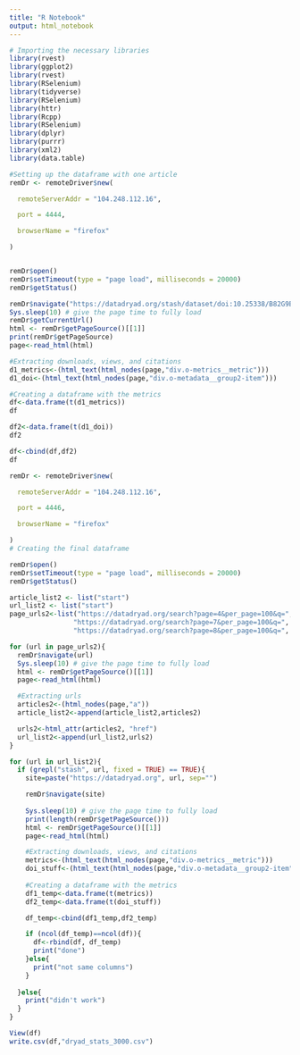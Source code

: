 ```yaml
---
title: "R Notebook"
output: html_notebook
---
```


```r
# Importing the necessary libraries
library(rvest)
library(ggplot2)
library(rvest)    
library(RSelenium)
library(tidyverse)
library(RSelenium)
library(httr)
library(Rcpp)
library(RSelenium)
library(dplyr)
library(purrr)
library(xml2)
library(data.table)


```

```r
#Setting up the dataframe with one article
remDr <- remoteDriver$new(

  remoteServerAddr = "104.248.112.16",

  port = 4444,

  browserName = "firefox"

)


remDr$open()
remDr$setTimeout(type = "page load", milliseconds = 20000)
remDr$getStatus()

remDr$navigate("https://datadryad.org/stash/dataset/doi:10.25338/B82G9B")
Sys.sleep(10) # give the page time to fully load
remDr$getCurrentUrl()
html <- remDr$getPageSource()[[1]]
print(remDr$getPageSource)
page<-read_html(html)

#Extracting downloads, views, and citations
d1_metrics<-(html_text(html_nodes(page,"div.o-metrics__metric")))
d1_doi<-(html_text(html_nodes(page,"div.o-metadata__group2-item")))

#Creating a dataframe with the metrics
df<-data.frame(t(d1_metrics))
df

df2<-data.frame(t(d1_doi))
df2

df<-cbind(df,df2)
df

```


```r
remDr <- remoteDriver$new(

  remoteServerAddr = "104.248.112.16",

  port = 4446,

  browserName = "firefox"

)
# Creating the final dataframe

remDr$open()
remDr$setTimeout(type = "page load", milliseconds = 20000)
remDr$getStatus()

article_list2 <- list("start")
url_list2 <- list("start")
page_urls2<-list("https://datadryad.org/search?page=4&per_page=100&q=", "https://datadryad.org/search?page=5&per_page=100&q=","https://datadryad.org/search?page=6&per_page=100&q=",
                "https://datadryad.org/search?page=7&per_page=100&q=",
                "https://datadryad.org/search?page=8&per_page=100&q=", "https://datadryad.org/search?page=9&per_page=100&q=", "https://datadryad.org/search?page=10&per_page=100&q=", "https://datadryad.org/search?page=11&per_page=100&q=", "https://datadryad.org/search?page=12&per_page=100&q=", "https://datadryad.org/search?page=13&per_page=100&q=", "https://datadryad.org/search?page=14&per_page=100&q=", "https://datadryad.org/search?page=15&per_page=100&q=", "https://datadryad.org/search?page=16&per_page=100&q=", "https://datadryad.org/search?page=17&per_page=100&q=", "https://datadryad.org/search?page=18&per_page=100&q=", "https://datadryad.org/search?page=19&per_page=100&q=", "https://datadryad.org/search?page=20&per_page=100&q=", "https://datadryad.org/search?page=21&per_page=100&q=", "https://datadryad.org/search?page=22&per_page=100&q=", "https://datadryad.org/search?page=23&per_page=100&q=", "https://datadryad.org/search?page=24&per_page=100&q=", "https://datadryad.org/search?page=25&per_page=100&q=", "https://datadryad.org/search?page=26&per_page=100&q=", "https://datadryad.org/search?page=27&per_page=100&q=", "https://datadryad.org/search?page=28&per_page=100&q=", "https://datadryad.org/search?page=29&per_page=100&q=", "https://datadryad.org/search?page=30&per_page=100&q=", "https://datadryad.org/search?page=31&per_page=100&q=", "https://datadryad.org/search?page=32&per_page=100&q=", "https://datadryad.org/search?page=33&per_page=100&q=", "https://datadryad.org/search?page=34&per_page=100&q=", "https://datadryad.org/search?page=35&per_page=100&q=", "https://datadryad.org/search?page=36&per_page=100&q=", "https://datadryad.org/search?page=37&per_page=100&q=", "https://datadryad.org/search?page=38&per_page=100&q=", "https://datadryad.org/search?page=39&per_page=100&q=", "https://datadryad.org/search?page=40&per_page=100&q=")

for (url in page_urls2){
  remDr$navigate(url)
  Sys.sleep(10) # give the page time to fully load
  html <- remDr$getPageSource()[[1]]
  page<-read_html(html)

  #Extracting urls
  articles2<-(html_nodes(page,"a"))
  article_list2<-append(article_list2,articles2)

  urls2<-html_attr(articles2, "href")
  url_list2<-append(url_list2,urls2)
}

for (url in url_list2){
  if (grepl("stash", url, fixed = TRUE) == TRUE){
    site=paste("https://datadryad.org", url, sep="")

    remDr$navigate(site)
    
    Sys.sleep(10) # give the page time to fully load
    print(length(remDr$getPageSource()))
    html <- remDr$getPageSource()[[1]]
    page<-read_html(html)

    #Extracting downloads, views, and citations
    metrics<-(html_text(html_nodes(page,"div.o-metrics__metric")))
    doi_stuff<-(html_text(html_nodes(page,"div.o-metadata__group2-item")))
    
    #Creating a dataframe with the metrics
    df1_temp<-data.frame(t(metrics))
    df2_temp<-data.frame(t(doi_stuff))

    df_temp<-cbind(df1_temp,df2_temp)

    if (ncol(df_temp)==ncol(df)){
      df<-rbind(df, df_temp)
      print("done")
    }else{
      print("not same columns")
    }
      
  }else{
    print("didn't work")
  }
}

View(df)
write.csv(df,"dryad_stats_3000.csv")

```

